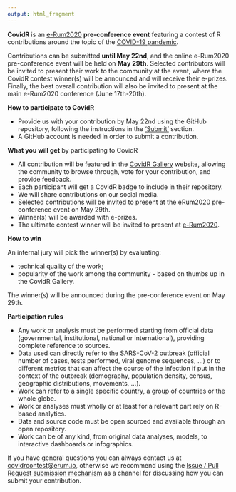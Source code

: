 ```yaml
---
output: html_fragment
---
```


**CovidR** is an [e-Rum2020](https://2020.erum.io/) **pre-conference event** featuring a contest of R contributions around the topic of the [COVID-19 pandemic](https://www.who.int/emergencies/diseases/novel-coronavirus-2019).

Contributions can be submitted **until May 22nd**, and the online e-Rum2020 pre-conference event will be held on **May 29th**. Selected contributors will be invited to present their work to the community at the event, where the CovidR contest winner(s) will be announced and will receive their e-prizes. Finally, the best overall contribution will also be invited to present at the main e-Rum2020 conference (June 17th-20th).

**How to participate to CovidR**

- Provide us with your contribution by May 22nd using the GitHub repository, following the instructions in the ['Submit'](`r submit_link`) section.
- A GitHub account is needed in order to submit a contribution.

**What you will get** by participating to CovidR

- All contribution will be featured in the [CovidR Gallery](https://milano-r.github.io/erum2020-covidr-contest) website, allowing the community to browse through, vote for your contribution, and provide feedback.
- Each participant will get a CovidR badge to include in their repository.
- We will share contributions on our social media.
- Selected contributions will be invited to present at the eRum2020 pre-conference event on May 29th.
- Winner(s) will be awarded with e-prizes.
- The ultimate contest winner will be invited to present at [e-Rum2020](https://2020.erum.io/).

**How to win**

An internal jury will pick the winner(s) by evaluating:

- technical quality of the work;
- popularity of the work among the community - based on thumbs up in the CovidR Gallery.

The winner(s) will be announced during the pre-conference event on May 29th.

**Participation rules**

- Any work or analysis must be performed starting from official data (governmental, institutional, national or international), providing complete reference to sources.
- Data used can directly refer to the SARS-CoV-2 outbreak (official number of cases, tests performed, viral genome sequences, ...) or to different metrics that can affect the course of the infection if put in the context of the outbreak (demography, population density, census, geographic distributions, movements, ...).
- Work can refer to a single specific country, a group of countries or the whole globe.
- Work or analyses must wholly or at least for a relevant part rely on R-based analytics. 
- Data and source code must be open sourced and available through an open repository.
- Work can be of any kind, from original data analyses, models, to interactive dashboards or infographics. 

If you have general questions you can always contact us at [covidrcontest@erum.io](mailto:covidrcontest@erum.io), otherwise we recommend using the [Issue / Pull Request submission mechanism](`r submit_link`) as a channel for discussing how you can submit your contribution.
